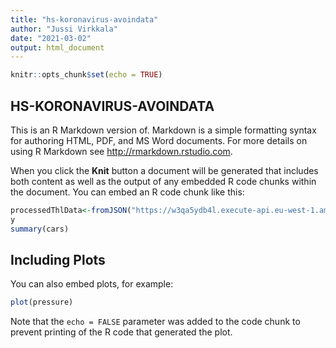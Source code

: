 ```yaml
---
title: "hs-koronavirus-avoindata"
author: "Jussi Virkkala"
date: "2021-03-02"
output: html_document
---
```


```r
knitr::opts_chunk$set(echo = TRUE)
```

## HS-KORONAVIRUS-AVOINDATA

This is an R Markdown version of.  Markdown is a simple formatting syntax for authoring HTML, PDF, and MS Word documents. For more details on using R Markdown see <http://rmarkdown.rstudio.com>.

When you click the **Knit** button a document will be generated that includes both content as well as the output of any embedded R code chunks within the document. You can embed an R code chunk like this:

```r
processedThlData<-fromJSON("https://w3qa5ydb4l.execute-api.eu-west-1.amazonaws.com/prod/processedThlData")
y
summary(cars)
```

## Including Plots

You can also embed plots, for example:

```r
plot(pressure)
```

Note that the `echo = FALSE` parameter was added to the code chunk to prevent printing of the R code that generated the plot.
